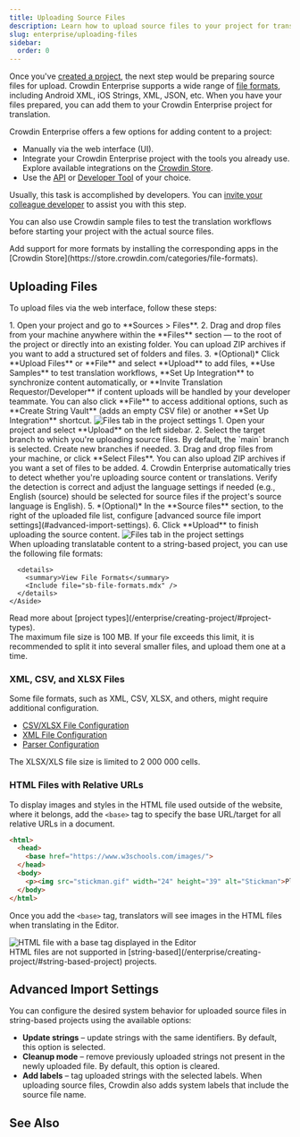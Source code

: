```yaml
---
title: Uploading Source Files
description: Learn how to upload source files to your project for translation
slug: enterprise/uploading-files
sidebar:
  order: 0
---
```



Once you've [created a project](/enterprise/creating-project/), the next step would be preparing source files for upload. Crowdin Enterprise supports a wide range of [file formats](/enterprise/supported-formats/), including Android XML, iOS Strings, XML, JSON, etc. When you have your files prepared, you can add them to your Crowdin Enterprise project for translation.

Crowdin Enterprise offers a few options for adding content to a project:

* Manually via the web interface (UI).
* Integrate your Crowdin Enterprise project with the tools you already use. Explore available integrations on the [Crowdin Store](https://store.crowdin.com/).
* Use the [API](/developer/api/) or [Developer Tool](/developer/dev-tools/) of your choice.

Usually, this task is accomplished by developers. You can [invite your colleague developer](/enterprise/inviting-people/) to assist you with this step.

You can also use Crowdin sample files to test the translation workflows before starting your project with the actual source files.

<Aside type="tip">
  Add support for more formats by installing the corresponding apps in the [Crowdin Store](https://store.crowdin.com/categories/file-formats).
</Aside>

## Uploading Files

To upload files via the web interface, follow these steps:

<Tabs syncKey="projectType">
  <TabItem label="File-based project">
    <Steps>
      1. Open your project and go to **Sources > Files**.
      2. Drag and drop files from your machine anywhere within the **Files** section — to the root of the project or directly into an existing folder. You can upload ZIP archives if you want to add a structured set of folders and files.
      3. *(Optional)* Click **Upload Files** or <Icon name="mdi:plus" class="inline-icon" />**File** and select **Upload** to add files, **Use Samples** to test translation workflows, **Set Up Integration** to synchronize content automatically, or **Invite Translation Requestor/Developer** if content uploads will be handled by your developer teammate. You can also click <Icon name="mdi:plus" class="inline-icon" />**File** to access additional options, such as **Create String Vault** (adds an empty CSV file) or another **Set Up Integration** shortcut. <Image src={uploadFiles} alt="Files tab in the project settings" />
    </Steps>
  </TabItem>
  <TabItem label="String-based project">
    <Steps>
      1. Open your project and select **Upload** on the left sidebar.
      2. Select the target branch to which you're uploading source files. By default, the `main` branch is selected. Create new branches if needed.
      3. Drag and drop files from your machine, or click **Select Files**. You can also upload ZIP archives if you want a set of files to be added.
      4. Crowdin Enterprise automatically tries to detect whether you're uploading source content or translations. Verify the detection is correct and adjust the language settings if needed (e.g., English (source) should be selected for source files if the project's source language is English).
      5. *(Optional)* In the **Source files** section, to the right of the uploaded file list, configure [advanced source file import settings](#advanced-import-settings).
      6. Click **Upload** to finish uploading the source content. <Image src={uploadFilesSB} alt="Files tab in the project settings" />
    </Steps>
    <Aside>
      When uploading translatable content to a string-based project, you can use the following file formats:

      <details>
        <summary>View File Formats</summary>
        <Include file="sb-file-formats.mdx" />
      </details>
    </Aside>
  </TabItem>
</Tabs>

<ReadMore>
  Read more about [project types](/enterprise/creating-project/#project-types).
</ReadMore>

<Aside type="caution" title="Limitations">
  The maximum file size is 100 MB. If your file exceeds this limit, it is recommended to split it into several smaller files, and upload them one at a time.
</Aside>

### XML, CSV, and XLSX Files

Some file formats, such as XML, CSV, XLSX, and others, might require additional configuration.

* [CSV/XLSX File Configuration](/enterprise/csv-xlsx-configuration/)
* [XML File Configuration](/enterprise/xml-configuration/)
* [Parser Configuration](/enterprise/project-settings/parser-configuration/)

<Aside type="caution" title="Limitations">
  The XLSX/XLS file size is limited to 2 000 000 cells.
</Aside>

### HTML Files with Relative URLs

To display images and styles in the HTML file used outside of the website, where it belongs, add the `<base>` tag to specify the base URL/target for all relative URLs in a document.

```html wrap
<html>
  <head>
    <base href="https://www.w3schools.com/images/">
  </head>
  <body>
    <p><img src="stickman.gif" width="24" height="39" alt="Stickman">Please note that we only specified a relative address for the image. Since we specified a base URL in the head section, the browser will look for the image at "https://www.w3schools.com/images/stickman.gif".</p>
  </body>
</html>
```

Once you add the `<base>` tag, translators will see images in the HTML files when translating in the Editor.

<Image src={baseHtmlEditor} alt="HTML file with a base tag displayed in the Editor" />

<Aside type="caution" title="Limitations">
  HTML files are not supported in [string-based](/enterprise/creating-project/#string-based-project) projects.
</Aside>

## Advanced Import Settings

You can configure the desired system behavior for uploaded source files in string-based projects using the available options:

* **Update strings** &ndash; update strings with the same identifiers. By default, this option is selected.
* **Cleanup mode** &ndash; remove previously uploaded strings not present in the newly uploaded file. By default, this option is cleared.
* **Add labels** &ndash; tag uploaded strings with the selected labels. When uploading source files, Crowdin also adds system labels that include the source file name.

## See Also

<CardGrid>
  <LinkCard
    title="Uploading Existing Translations"
    description="Learn how to upload existing translations to your project."
    href="/enterprise/uploading-translations/"
  />
  <LinkCard
    title="File Management"
    description="Manage and configure source files in your project."
    href="/enterprise/file-management/"
  />
  <LinkCard
    title="Versions Management"
    description="Learn how to manage different versions of your project."
    href="/enterprise/version-management/"
  />
  <LinkCard
    title="Import Settings"
    description="Configure how placeholders, duplicates, and word counts are handled."
    href="/enterprise/project-settings/import/"
  />
</CardGrid>

